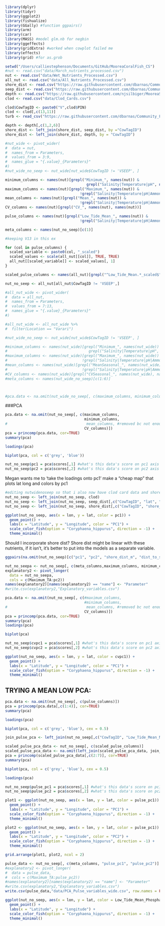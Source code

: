 
```r
library(dplyr)
library(tidyr)
library(ggplot2)
library(fishualize)
library(GGally) #function ggpairs()
library(arm)
library(car)
library(MASS) #model glm.nb for negbin
library(ggeffects)
library(gridExtra) #worked when cowplot failed me
library(effects)
library(grid) #for as.grob
```

```r
setwd("/Users/calliestephenson/Documents/GitHub/MooreaCoralFish_CS")
#nut <- read.csv("data/March_nutrients_processed.csv")
nut <- read.csv("data/Wet_Nutrients_Processed.csv")
all_nut <- read.csv("data/All_Nutrients_Processed.csv")
shore_dist <- read.csv("https://raw.githubusercontent.com/dbarnas/Community_Functional_Diversity/main/Data/Shore_distance.csv") #using Danielle's
seep_dist <- read.csv("https://raw.githubusercontent.com/dbarnas/Community_Functional_Diversity/main/Data/Plate_Distance_to_Seep.csv")
depth <- read.csv("https://raw.githubusercontent.com/njsilbiger/MooreaSGD_site-selection/main/Data/Adj_Sandwich_Depth.csv")
clod <- read.csv("data/Clod_Cards.csv")
```


```r
clod$CowTagID <- paste0("V",clod$PIN)
clod <- clod[,c(13,11)]
turb <- read_csv("https://raw.githubusercontent.com/dbarnas/Community_Functional_Diversity/main/Data/Biogeochem/August2021/Turb_NC.csv")

depth <- depth[,c(1,2,6)]
shore_dist <- left_join(shore_dist, seep_dist, by ="CowTagID")
shore_dist <- left_join(shore_dist, depth, by = "CowTagID")

#nut_wide <- pivot_wider(
#  data = nut,
#  names_from = Parameters,
#  values_from = 3:9,
#  names_glue = "{.value}_{Parameters}"
#)
#nut_wide_no_seep <- nut_wide[nut_wide$CowTagID != 'VSEEP', ]

minimum_columns <- names(nut)[grepl("Minimum_", names(nut)) & 
                                     grepl("Salinity|Temperature|pH", names(nut))]
maximum_columns <- names(nut)[grepl("Maximum_", names(nut)) & 
                                  !grepl("Salinity|Temperature|pH|Ammonia_umol",names(nut))]
mean_columns <- names(nut)[grepl("Mean_", names(nut)) & 
                                  !grepl("Salinity|Temperature|pH|Ammonia_umol",names(nut))]
CV_columns <- names(nut)[grepl("CV_", names(nut), names(nut))]

pulse_columns <- names(nut)[grepl("Low_Tide_Mean_", names(nut)) & 
                                  !grepl("Salinity|Temperature|pH|Ammonia_umol",names(nut))]

meta_columns <- names(nut_no_seep)[c(1)]

#keeping V13 in this ex
```

```r
for (col in pulse_columns) {
  scaled_variable <- paste0(col, "_scaled")
  scaled_values <- scale(all_nut[[col]], TRUE, TRUE)
  all_nut[[scaled_variable]] <- scaled_values[, 1]
}

scaled_pulse_columns <- names(all_nut)[grepl("^Low_Tide_Mean.*_scaled$", names(all_nut))]
```

```r
nut_no_seep <- all_nut[all_nut$CowTagID != 'VSEEP',]
```

```r
#all_nut_wide <- pivot_wider(
#  data = all_nut,
#  names_from = Parameters,
#  values_from = 7:13,
#  names_glue = "{.value}_{Parameters}"
#)

#all_nut_wide <- all_nut_wide %>% 
#  filter(Location == "Varari")

#nut_wide_no_seep <- nut_wide[nut_wide$CowTagID != 'VSEEP', ]

#minimum_columns <- names(nut_wide)[grepl("Minimum_", names(nut_wide)) & 
#                                     grepl("Salinity|Temperature|pH", names(nut_wide))]
#maximum_columns <- names(nut_wide)[grepl("Maximum_", names(nut_wide)) & 
#                                  !grepl("Salinity|Temperature|pH|Ammonia_umol",names(nut_wide))]
#mean_columns <- names(nut_wide)[grepl("MeanSeasonal_", names(nut_wide)) & 
#                                  !grepl("Salinity|Temperature|pH|Ammonia_umol",names(nut_wide))]
#CV_columns <- names(nut_wide)[grepl("CVSeasonal_", names(nut_wide), names(nut_wide))]
#meta_columns <- names(nut_wide_no_seep)[c(1:6)]



#pca.data <- na.omit(nut_wide_no_seep[, c(maximum_columns, minimum_columns, mean_columns, CV_columns)])
```


###PCA
```r
pca.data <- na.omit(nut_no_seep[, c(maximum_columns, 
                                    minimum_columns,
#                                    mean_columns, #removed bc not enough data for the amount of variables
                                    CV_columns)])
pca = princomp(pca.data, cor=TRUE)
summary(pca)
```
```r
loadings(pca)
```

```r
biplot(pca, col = c('grey', 'blue'))
```

```r
nut_no_seep$pc1 = pca$scores[,1] #what's this data's score on pc1 axis
nut_no_seep$pc2 = pca$scores[,2] #what's this data's score on pc2 axis
```


Megan wants me to 'take the loadings onto pc1'
make a "cheap map" that plots lat long and colors by pc1
```r
#editing nutwidenoseep so that i also now have clod card data and shore dist data as columns
nut_no_seep <- left_join(nut_no_seep, clod) 
nut_no_seep <- left_join(nut_no_seep, seep_dist[,c("CowTagID", "lat", "lon", "dist_to_seep_m")])
nut_no_seep <- left_join(nut_no_seep, shore_dist[,c("CowTagID", "shore_dist_m")])

ggplot(nut_no_seep, aes(x = lon, y = lat, color = pc1)) +
  geom_point() +
  labs(x = "Latitude", y = "Longitude", color = "PC1") +
  scale_color_fish(option = "Coryphaena_hippurus", direction = -1) +
  theme_minimal()
```

Should I incorporate shore dist? Shore dist might be linear with these nutrients, if it isn't, it's better to put into the models as a separate variable.
```r
ggpairs(na.omit(nut_no_seep)[c("pc1", "pc2", "shore_dist_m", "dist_to_seep_m")], progress = FALSE)
```


```r
nut_no_seepa <- nut_no_seep[, c(meta_columns,maximum_columns, minimum_columns, mean_columns, CV_columns,"pc1","pc2","X._loss", "lat","lon","dist_to_seep_m","shore_dist_m")]
explanatory2 <- pivot_longer(
  data = nut_no_seepa,
  cols = c(Maximum_TA:pc2)) 
names(explanatory2)[names(explanatory2) == "name"] <- "Parameter"
#write.csv(explanatory2,"Explanatory_variables.csv")
```

```r
pca.data <- na.omit(nut_no_seep[, c(#maximum_columns, 
                                    #minimum_columns,
#                                    mean_columns, #removed bc not enough data for the amount of variables
                                    CV_columns)])
pca = princomp(pca.data, cor=TRUE)
summary(pca)
loadings(pca)
```

```r
biplot(pca)
```

```r
nut_no_seep$cvpc1 = pca$scores[,1] #what's this data's score on pc1 axis
nut_no_seep$cvpc2 = pca$scores[,2] #what's this data's score on pc2 axis

ggplot(nut_no_seep, aes(x = lon, y = lat, color = cvpc1)) +
  geom_point() +
  labs(x = "Latitude", y = "Longitude", color = "PC1") +
  scale_color_fish(option = "Coryphaena_hippurus", direction = -1) +
  theme_minimal()
```


## TRYING A MEAN LOW PCA:

```r
pca.data <- na.omit(nut_no_seep[, c(pulse_columns)])
pca = princomp(pca.data[,c(1:4)], cor=TRUE)
summary(pca)
```

```r
loadings(pca)
```

```r
biplot(pca, col = c('grey', 'blue'), cex = 0.5)
```

```r
join_pulse_pca <- left_join(nut_no_seep[,c("CowTagID", "Low_Tide_Mean_NN_umolL_scaled")], turb[,c("CowTagID", "N_percent", "C_N")], by = "CowTagID")

scaled_pulse_pca_data <- nut_no_seep[, c(scaled_pulse_columns)]
scaled_pulse_pca_data <- na.omit(left_join(scaled_pulse_pca_data, join_pulse_pca[,c(2:4)], by = "Low_Tide_Mean_NN_umolL_scaled"))
pca = princomp(scaled_pulse_pca_data[,c(2:7)], cor=TRUE)
summary(pca)
```

```r
biplot(pca, col = c('grey', 'blue'), cex = 0.5)
```

```r
loadings(pca)
```



```r
nut_no_seep$pulse_pc1 = pca$scores[,1] #what's this data's score on pc1 axis
nut_no_seep$pulse_pc2 = pca$scores[,2] #what's this data's score on pc2 axis

plot1 <- ggplot(nut_no_seep, aes(x = lon, y = lat, color = pulse_pc1)) +
  geom_point() +
  labs(x = "Latitude", y = "Longitude", color = "PC1") +
  scale_color_fish(option = "Coryphaena_hippurus", direction = -1) +
  theme_minimal()

plot2 <- ggplot(nut_no_seep, aes(x = lon, y = lat, color = pulse_pc1)) +
  geom_point() +
  labs(x = "Latitude", y = "Longitude", color = "PC2") +
  scale_color_fish(option = "Coryphaena_hippurus", direction = -1) +
  theme_minimal()

grid.arrange(plot1, plot2, ncol = 2)
```

```r
pulse_data <- nut_no_seep[, c(meta_columns, "pulse_pc1", "pulse_pc2")]
#explanatory2 <- pivot_longer(
#  data = pulse_data,
#  cols = c(Maximum_TA:pulse_pc2)) 
#names(explanatory2)[names(explanatory2) == "name"] <- "Parameter"
#write.csv(explanatory2,"Explanatory_variables.csv")
write.csv(pulse_data,"data/PCA_Pulse_variables_wide.csv", row.names = FALSE)
```

```r
ggplot(nut_no_seep, aes(x = lon, y = lat, color = Low_Tide_Mean_Phosphate_umolL)) +
  geom_point() +
  labs(x = "Latitude", y = "Longitude") +
  scale_color_fish(option = "Coryphaena_hippurus", direction = -1) +
  theme_minimal()
```

